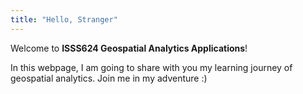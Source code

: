```yaml
---
title: "Hello, Stranger"
---
```


Welcome to **ISSS624 Geospatial Analytics Applications**!

In this webpage, I am going to share with you my learning journey of geospatial analytics. Join me in my adventure :)
